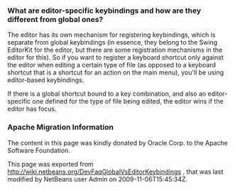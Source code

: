 <!--

    Licensed to the Apache Software Foundation (ASF) under one
    or more contributor license agreements.  See the NOTICE file
    distributed with this work for additional information
    regarding copyright ownership.  The ASF licenses this file
    to you under the Apache License, Version 2.0 (the
    "License"); you may not use this file except in compliance
    with the License.  You may obtain a copy of the License at

      http://www.apache.org/licenses/LICENSE-2.0

    Unless required by applicable law or agreed to in writing,
    software distributed under the License is distributed on an
    "AS IS" BASIS, WITHOUT WARRANTIES OR CONDITIONS OF ANY
    KIND, either express or implied.  See the License for the
    specific language governing permissions and limitations
    under the License.

-->

===What are editor-specific keybindings and how are they different from global ones?===

The editor has its own mechanism for registering keybindings, which is separate from global keybindings (in essence, they belong to the Swing EditorKit for the editor, but there are some registration mechanisms in the editor for this).  So if you want to register a keyboard shortcut only against the editor when editing a certain type of file (as opposed to a keyboard shortcut that is a shortcut for an action on the main menu), you'll be using editor-based keybindings.

If there is a global shortcut bound to a key combination, and also an editor-specific one defined for the type of file being edited, the editor wins if the editor has focus.

===Apache Migration Information===

The content in this page was kindly donated by Oracle Corp. to the
Apache Software Foundation.

This page was exported from http://wiki.netbeans.org/DevFaqGlobalVsEditorKeybindings , 
that was last modified by NetBeans user Admin 
on 2009-11-06T15:45:34Z.

